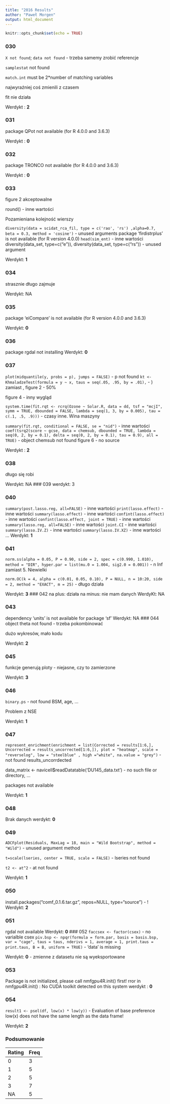 ```yaml
---
title: "2016 Results"
author: "Paweł Morgen"
output: html_document
---
```


```r
knitr::opts_chunk$set(echo = TRUE)
```

### 030
`X not found`; `data not found` - trzeba samemy zrobić referencje

`samplestat` not found

`match.int` must be 2*number of matching variables

najwyraźniej coś zmienili z czasem

fit nie działa

Werdykt : **2**

###  031 
package QPot not available (for R 4.0.0 and 3.6.3)

Werdykt : **0**

###  032 

package TRONCO not available (for R 4.0.0 and 3.6.3)

Werdykt : **0**

###  033 
figure 2 akceptowalne

round() - inne wartości

Pozamieniana kolejność wierszy

`diversity(data = scidat_rca_fil, type = c('rao', 'rs') ,alpha=0.7, beta = 0.3, method = 'cosine')` - unused arguments
package ‘firdistrplus’ is not available (for R version 4.0.0)
`head(sim_ent)` - inne wartości
diversity(data_set, type=c("e")), diversity(data_set, type=c("rs")) - unused argument

Werdykt: **1**

###  034 

strasznie długo zajmuje

Werdykt: NA

###  035 
package ‘eiCompare’ is not available (for R version 4.0.0 and 3.6.3)

Werdykt: **0**

###  036 

package rgdal not installing
Werdykt: **0**

###  037 

`plot(midquantile(y, probs = p), jumps = FALSE)` - p not found
`kt <- KhmaladzeTest(formula = y ~ x, taus = seq(.05, .95, by = .01),` - ) zamiast ,
figure 2 - 50%

figure 4 - inny wygląd

`system.time(fit.rqt <- rcrq(Ozone ~ Solar.R, data = dd, tsf = "mcjI", symm = TRUE, dbounded = FALSE, lambda = seq(1, 3, by = 0.005), tau = c(.1, .5, .9)))` - czasy inne. Wina maszyny

`summary(fit.rqt, conditional = FALSE, se = "nid")` - inne wartości
`coef(tsrq2(score ~ gcse, data = chemsub, dbounded = TRUE, lambda = seq(0, 2, by = 0.1), delta = seq(0, 2, by = 0.1), tau = 0.9), all = TRUE)` - object chemsub not found
figure 6 - no source

Werdykt : **2**

###  038 

długo się robi

Werdykt: NA
###  039 
werdykt: 3

###  040 
`summary(post.lasso.reg, all=FALSE)` - inne wartości
`print(lasso.effect)` - inne wartości
`summary(lasso.effect)` - inne wartości
`confint(lasso.effect)` -   inne wartości
`confint(lasso.effect, joint = TRUE)` - inne wartości
`summary(lasso.reg, all=FALSE)` - inne wartości
`joint.CI` - inne wartości
`summary(lasso.IV.Z)` - inne wartości
`summary(lasso.IV.XZ)` - inne wartości
...
Werdykt: **1**

###  041 

`norm.ss(alpha = 0.05, P = 0.90, side = 2, spec = c(0.990, 1.010), method = "DIR", hyper.par = list(mu.0 = 1.004, sig2.0 = 0.001))` - n Inf zamiast 5. Niewielki

`norm.OC(k = 4, alpha = c(0.01, 0.05, 0.10), P = NULL, n = 10:20, side = 2, method = "EXACT", m = 25)` - długo działa

Werdykt: **3**
### 042 
na plus: działa
na minus: nie mam danych
WerdyKt: NA

### 043 
dependency ‘units’ is not available for package ‘sf’
Werdykt: NA
### 044 
object theta not found - trzeba pokombinować

dużo wykresów, mało kodu

Werdykt: **2**

### 045 
funkcje generują ploty - niejasne, czy to zamierzone

Werdykt: **3**

### 046 

`binary.ps` - not found BSM, age, 
...

Problem z NSE

Werdykt: **1**

### 047 
`represent_enrichment(enrichment = list(Corrected = results[1:6,],                                       Uncorrected = results_uncorrected[1:6,]), plot = "heatmap", scale = "reverselog", low = "steelblue" , high ="white", na.value = "grey")` - not found results_uncorrdected

data_matrix <- navicell$readDatatable('DU145_data.txt') - no such file or directory, ...

packages not available

Werdykt: **1**

### 048 
Brak danych
werdykt: **0**

###  049 
`ADCFplot(Residuals, MaxLag = 18, main = "Wild Bootstrap", method = "Wild")` - unused argument method

`t=scale(lseries, center = TRUE, scale = FALSE)` - lseries not found

`t2 <- at^2` - at not found

Werdykt: **1**

###  050 
install.packages("comf_0.1.6.tar.gz", repos=NULL, type="source") - !
Werdykt: **2**

### 051 
rgdal not available
Werdykt: **0**
### 052 
`faccsex <- factor(csex)` - no varialble csex
`piv.bsp <- npqr(formula = form.par, basis = basis.bsp, var = "cage", taus = taus,
nderivs = 1, average = 1, print.taus = print.taus, B = B, uniform = TRUE)` - 'data' is missing

Werdykt: **0** - zmienne z datasetu nie są wyeksportowane

### 053 
Package is not initialized, please call nmfgpu4R.init() first!
rror in nmfgpu4R.init() : No CUDA toolkit detected on this system
werdykt : **0**

### 054 

`result1 <- psel(df, low(x) * low(y))` - 
Evaluation of base preference low(x) does not have the same length as the data frame!

Werdykt: **2**

### Podsumowanie

<div style="width:200px">
|Rating|Freq|
|------|----|
|0     |3   |
|1     |5   |
|2     |5   |
|3     |7   |
|NA    |5   |
</div>